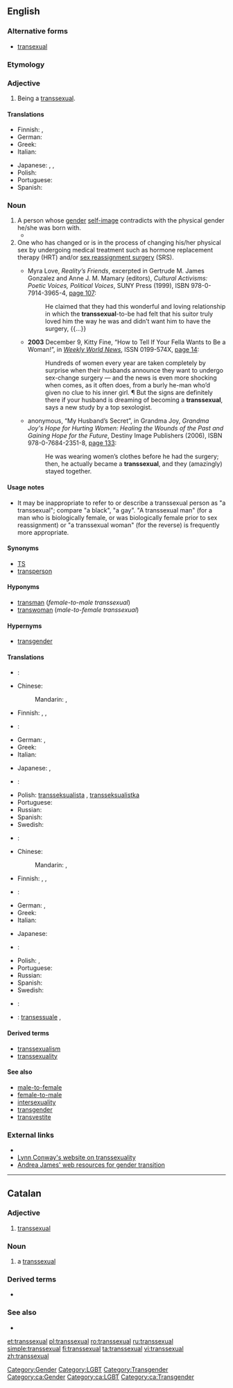 ==English==

===Alternative forms===
* [[transexual]]

===Etymology===
{{prefix|trans|sexual}}

===Adjective===
{{en-adj}}

# {{context|of a person}} Being a [[#Noun|transsexual]].

====Translations====
{{trans-top|being a transsexual}}
* Finnish: {{t-|fi|transseksuaalinen}},  {{t+|fi|transsukupuolinen}}
* German: {{t|de|transsexuell}}
* Greek: {{t|el|διαφυλικός|m|tr=diafylikós}}
* Italian: {{t+|it|transessuale|m}}
{{trans-mid}}
* Japanese: {{t|ja|性同一性障害|alt=性同一性障害の|tr=[[せいどういつせいしょうがいの]], sē-dōitsusē-shōgai no}}, {{t|ja|性別移行|alt=性別移行の|tr=[[せいべついこうの]], sēbetsu-ikō no}}, {{t|ja|性転換|alt=性転換の|tr=[[せいてんかんの]], sē-tenkan no}}
* Polish: {{t|pl|transseksualny|m}}
* Portuguese: {{t-|pt|transexual|m|f}}
* Spanish: {{t-|es|transexual}}
{{trans-bottom}}

===Noun===
{{en-noun}}

# A person whose [[gender]] [[self-image]] contradicts with the physical gender he/she was born with.
#* {{quote-video|year=1995|title=[[w:To Wong Foo, Thanks For Everything! Julie Newmar|To Wong Foo, Thanks For Everything! Julie Newmar]]
|passage=When a man is a woman trapped in a man's body, and has a little operation, he is a '''transsexual'''.}}
# One who has changed or is in the process of changing his/her physical sex by undergoing medical treatment such as hormone replacement therapy (HRT) and/or [[sex reassignment surgery]] (SRS).
#* {{ante|1998}} Myra Love, ''Reality’s Friends'', excerpted in Gertrude M. James Gonzalez and Anne J. M. Mamary (editors), ''Cultural Activisms: Poetic Voices, Political Voices'', SUNY Press (1999), ISBN 978-0-7914-3965-4, [http://books.google.com/books?id=BDboCztcUoIC&pg=PA107&dq=transsexual page 107]:
#*: He claimed that they had this wonderful and loving relationship in which the '''transsexual'''-to-be had felt that his suitor truly loved him the way he was and didn’t want him to have the surgery, {{...}}
#* '''2003''' December 9, Kitty Fine, “How to Tell If Your Fella Wants to Be a Woman!”, in ''[[w:Weekly World News|Weekly World News]]'', ISSN 0199-574X, [http://books.google.com/books?id=KPMDAAAAMBAJ&pg=PA14&dq=transsexual page 14]:
#*: Hundreds of women every year are taken completely by surprise when their husbands announce they want to undergo sex-change surgery — and the news is even more shocking when comes, as it often does, from a burly he-man who’d given no clue to his inner girl. ¶ But the signs are definitely there if your husband is dreaming of becoming a '''transsexual''', says a new study by a top sexologist.
#* {{ante|2006}} anonymous, “My Husband’s Secret”, in Grandma Joy, ''Grandma Joy's Hope for Hurting Women: Healing the Wounds of the Past and Gaining Hope for the Future'', Destiny Image Publishers (2006), ISBN 978-0-7684-2351-8, [http://books.google.com/books?id=sitDp-3kf6wC&pg=PA133&dq=transsexual page 133]:
#*: He was wearing women’s clothes before he had the surgery; then, he actually became a '''transsexual''', and they (amazingly) stayed together.

====Usage notes====
* It may be inappropriate to refer to or describe a transsexual person as "a transsexual"; compare "a black", "a gay". "A transsexual man" (for a man who is biologically female, or was biologically female prior to sex reassignment) or "a transsexual woman" (for the reverse) is frequently more appropriate.

====Synonyms====
* [[TS]]
* [[transperson]]

====Hyponyms====
* [[transman]] (''female-to-male transsexual'')
* [[transwoman]]  (''male-to-female transsexual'')

====Hypernyms====
* [[transgender]]

====Translations====
{{trans-top|person with contradicting sexual self-image}}
* {{trreq|ar}}:
* Chinese:
*: Mandarin: {{t-|cmn|變性者|sc=Hani}}, {{t-|cmn|变性者|tr=biànxìngzhě|sc=Hani}}
* Finnish: {{t+|fi|transseksuaali}}, {{t+|fi|transsukupuolinen}}, {{t+|fi|transu}}
* {{trreq|fr}}:
* German: {{t|de|Transsexueller|m}}, {{t|de|Transsexuelle|f}}
* Greek: {{t|el|διαφυλικός|m|tr=diafylikós}}
* Italian: {{t+|it|transessuale|m}}
{{trans-mid}}
* Japanese: {{t|ja|性同一性障害者|tr=[[せいどういつせいしょうがいしゃ]], sē-dōitsusē-shōgai-sha}}, {{t|ja|性別移行者|tr=[[せいべついこうしゃ]], sēbetsu-ikō-sha}}
* {{trreq|ko}}:
* Polish: [[transseksualista]] {{m}}, [[transseksualistka]] {{f}}
* Portuguese: {{t-|pt|transexual|m|f}}
* Russian: {{t|ru|транссексуал|m|tr=transseksuál}}
* Spanish: {{t-|es|transexual|m|f}}
* Swedish: {{t|sv|transexuell}}
{{trans-bottom}}

{{trans-top|person who has changed his/her sex}}
* {{trreq|ar}}:
* Chinese:
*: Mandarin: {{t-|cmn|變性者|sc=Hani}}, {{t-|cmn|变性者|tr=biànxìngzhě|sc=Hani}}
* Finnish: {{t+|fi|transseksuaali}}, {{t+|fi|transsukupuolinen}}, {{t+|fi|transu}}
* {{trreq|fr}}:
* German: {{t|de|Transsexueller|m}}, {{t|de|Transsexuelle|f}}
* Greek: {{t|el|διαφυλικός|m|tr=diafylikós}}
* Italian: {{t+|it|transessuale|m}}
{{trans-mid}}
* Japanese: {{t|ja|性転換者|tr=[[せいてんかんしゃ]], sē-tenkan-sha}}
* {{trreq|ko}}:
* Polish: {{t+|pl|transseksualista|m}}, {{t|pl|transseksualistka|f}}
* Portuguese: {{t-|pt|transexual|m|f}}
* Russian: {{t|ru|транссексуал|m|tr=transseksuál}}
* Spanish: {{t-|es|transexual|m|f}}
* Swedish: {{t|sv|transexuell}}
{{trans-bottom}}

{{checktrans-top}}
* {{ttbc|fr}}: {{t+|fr|transsexuel|m}}
{{trans-mid}}
* {{ttbc|it}}: [[transessuale]] {{m}},{{f}}
{{trans-bottom}}

====Derived terms====
* [[transsexualism]]
* [[transsexuality]]

====See also====
* [[male-to-female]]
* [[female-to-male]]
* [[intersexuality]]
* [[transgender]]
* [[transvestite]]

===External links===
* {{projectlink|pedia|Transsexualism}}
* [http://ai.eecs.umich.edu/people/conway/conway.html Lynn Conway's website on transsexuality]
* [http://www.tsroadmap.com Andrea James' web resources for gender transition]

[[Category:Gender]]
[[Category:LGBT]]
[[Category:Transgender]]

----

==Catalan==
===Adjective===
{{ca-adj|type=mf}}

# [[#English|transsexual]]

===Noun===
{{ca-noun|mf}}

# a [[#English|transsexual]]

===Derived terms===
* {{l|ca|transsexualitat}}

===See also===
* {{l|ca|transgènere}}

[[Category:ca:Gender]]
[[Category:ca:LGBT]]
[[Category:ca:Transgender]]

[[et:transsexual]]
[[pl:transsexual]]
[[ro:transsexual]]
[[ru:transsexual]]
[[simple:transsexual]]
[[fi:transsexual]]
[[ta:transsexual]]
[[vi:transsexual]]
[[zh:transsexual]]